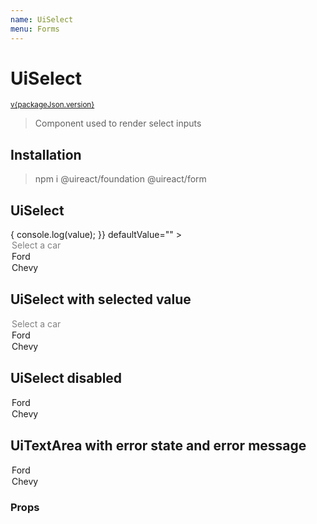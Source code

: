 ```yaml
---
name: UiSelect
menu: Forms
---
```





# UiSelect

<sup>
  <a href="https://github.com/inavac182/ui-react/blob/main/packages/form/" target="_blank">
    v{packageJson.version}
  </a>
</sup>

> Component used to render select inputs

## Installation

> npm i @uireact/foundation @uireact/form

## UiSelect

<Playground>
  <UiSelect
    onChange={(value) => {
      console.log(value);
    }}
    defaultValue=""
  >
    <option disabled value="">
      Select a car
    </option>
    <option> Ford </option>
    <option> Chevy </option>
  </UiSelect>
</Playground>

## UiSelect with selected value

<Playground>
  <UiSelect label="Car" labelOnTop value="Chevy">
    <option disabled>Select a car</option>
    <option>Ford</option>
    <option>Chevy</option>
  </UiSelect>
</Playground>

## UiSelect disabled

<Playground>
  <UiSelect label="Car" disabled>
    <option> Ford </option>
    <option> Chevy </option>
  </UiSelect>
</Playground>

## UiTextArea with error state and error message

<Playground>
  <UiSelect label="Car" error="Some error" category="error">
    <option> Ford </option>
    <option> Chevy </option>
  </UiSelect>
</Playground>

### Props

<Props of={UiSelect} />
